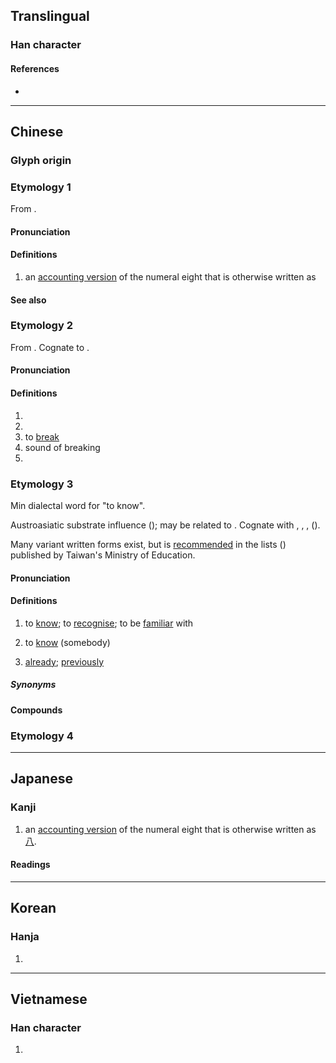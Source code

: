 {{character info}}
==Translingual==

===Han character===
{{Han char|rn=64|rad=手|as=07|sn=10|four=52000|canj=QRSN|ids=⿰扌别,⿰扌別}}

====References====
* {{Han ref|kx=0433.180|dkj=12141|dj=0783.010|hdz=31883.050|uh=634C|ud=25420|bh=AEC3|bd=44739}}

----

==Chinese==
{{zh-forms}}

===Glyph origin===
{{Han etym}}
{{Han compound|手|alt1=扌|別|t1=hand|ls=psc|c1=s|c2=p}}

===Etymology 1===
From {{inh|zh|sit-pro|*b-r-gjat ~ b-g-rjat|*b-r-gjat|eight}}.

====Pronunciation====
{{zh-pron
|m=bā
|c=baat3
|mn=qz,tp,xm:poeh/kh,zz:peh
|mc=1
|cat=num
}}

====Definitions====
{{zh-hanzi}}

# an [[:w:Chinese numbers#Numeral characters|accounting version]] of the numeral eight that is otherwise written as {{zh-l|八|tr=-}}

====See also====
{{Chinese-numbers}}

===Etymology 2===
From {{inh|zh|sit-pro|*brat ~ prat|*brat|cut apart, cut open}}. Cognate to {{zh-m|*別}}.

====Pronunciation====
{{zh-pron
|m=bā
|c=baat3
|mc=y
|oc=y
|cat=v,n,pn
}}

====Definitions====
{{zh-hanzi}}

# {{zh-alt-form|朳|toothless rake}}
# {{zh-alt-form|扒|to break open, split open}}
# to [[break]]
# sound of breaking
# {{surname|zh}}

===Etymology 3===
{{zh-forms|alt=別,八,仈,白,𧧸,識-"to know",曾-"already"}}
Min dialectal word for "to know".

Austroasiatic substrate influence ({{zh-ref|Norman and Mei, 1976}}); may be related to {{zh-m|*別|to split; to differentiate}}. Cognate with {{cog|vi|biết||to know}}, {{cog|mtq|mắt||to know}}, {{cog|mkh-ban-pro|*băt||to remember, to know}}, {{cog|hmx-pro|*pei||to know}} ({{cog|mww|paub||to know, to understand}}).

Many variant written forms exist, but {{lang|zh|捌}} is [http://twblg.dict.edu.tw/holodict_new/iongji/pdf/annesia294pdf.pdf recommended] in the ''{{w|Taiwanese Southern Min Recommended Characters}}'' lists ({{w2|zh|pref=《|臺灣閩南語推薦用字|suf=》}}) published by Taiwan's Ministry of Education.

====Pronunciation====
{{zh-pron
|md=báik
|mn=xm,qz,zz,tp,lk,sx,km,mg,hc:pat/xm,zz,kh,tn,yl,tc:bat
|mn_note=Zhangzhou: pat - only “to know”
|mn-t=bag4
|cat=v,adv
}}

====Definitions====
{{zh-hanzi}} {{tlb|zh|Min}}

# to [[know]]; to [[recognise]]; to be [[familiar]] with
#: {{zh-x|捌字|to '''know''' how to read|tr=báik-cê|MD}}
#: {{zh-x|𣍐 捌 字|do not '''know''' how to read|tr=mâ̤-báik-cê|MD|audio=Cdo-fzho,_儥仈字.ogg}}
# to [[know]] (somebody)
#: {{zh-x|伓捌|to not '''know''' (someone)|tr=n̂g-báik|MD}}
# [[already]]; [[previously]]
#: {{zh-x|捌曾|''a term denoting past tense''|tr=báik-cèng|MD}}
#: {{zh-x|捌{bat} 做 %過{kòe}|to have done something '''already'''|MN}}

=====Synonyms=====
{{zh-dial|知道}}
{{zh-dial|認識}}

====Compounds====
{{zh-der|捌字|捌貨|捌想|毋捌|相捌|捌傳|捌勢|捌事|𣍐捌}}

===Etymology 4===
{{zh-see|㧙|v}}

{{zh-cat|Eight}}

----

==Japanese==

===Kanji===
{{ja-kanji|grade=|rs=手07}}

# an [[:w:Japanese numerals#Formal numbers|accounting version]] of the numeral eight that is otherwise written as [[八]].

====Readings====
{{ja-readings
|on=はつ, はち, べつ
|kun=さば-く, さば-ける, は-ける, は-かす
}}

----

==Korean==

===Hanja===
{{ko-hanja|hangeul=팔|eumhun=|rv=pal|mr=p'al|y=phal}}

# {{rfdef|ko|sort=手07}}

----

==Vietnamese==

===Han character===
{{vi-hantu|[[bịt]], [[bát]], [[bít]], [[xốc]], [[bắt]]|rs=手07}}

# {{rfdef|vi|sort=手07}}